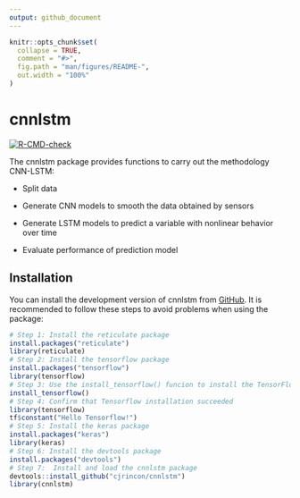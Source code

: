 ```yaml
---
output: github_document
---
```


<!-- README.md is generated from README.Rmd. Please edit that file -->

```r
knitr::opts_chunk$set(
  collapse = TRUE,
  comment = "#>",
  fig.path = "man/figures/README-",
  out.width = "100%"
)
```

# cnnlstm

<!-- badges: start -->
[![R-CMD-check](https://github.com/cjrincon/cnnlstm/actions/workflows/R-CMD-check.yaml/badge.svg)](https://github.com/cjrincon/cnnlstm/actions/workflows/R-CMD-check.yaml)
<!-- badges: end -->


The cnnlstm package provides functions to carry out the methodology CNN-LSTM:

- Split data

- Generate CNN models to smooth the data obtained by sensors

- Generate LSTM models to predict a variable with nonlinear behavior over time

- Evaluate performance of prediction model


## Installation

You can install the development version of cnnlstm from [GitHub](https://github.com/). It is recommended to follow these steps to avoid problems when using the package:


``` r
# Step 1: Install the reticulate package
install.packages("reticulate")
library(reticulate)
# Step 2: Install the tensorflow package
install.packages("tensorflow")
library(tensorflow)
# Step 3: Use the install_tensorflow() funcion to install the TensorFlow module
install_tensorflow()
# Step 4: Confirm that Tensorflow installation succeeded
library(tensorflow)
tf$constant("Hello Tensorflow!")
# Step 5: Install the keras package
install.packages("keras")
library(keras)
# Step 6: Install the devtools package
install.packages("devtools")
# Step 7:  Install and load the cnnlstm package
devtools::install_github("cjrincon/cnnlstm")
library(cnnlstm)
```
